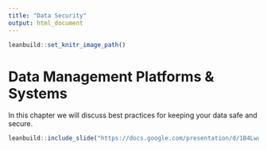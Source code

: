 ```yaml
---
title: "Data Security"
output: html_document
---
```



```r
leanbuild::set_knitr_image_path()
```

# Data Management Platforms & Systems

In this chapter we will discuss best practices for keeping your data safe and secure.

```r
leanbuild::include_slide("https://docs.google.com/presentation/d/1B4LwuvgA6aUopOHEAbES1Agjy7Ex2IpVAoUIoBFbsq0/edit#slide=id.gf5f8818810_1_171")
```




